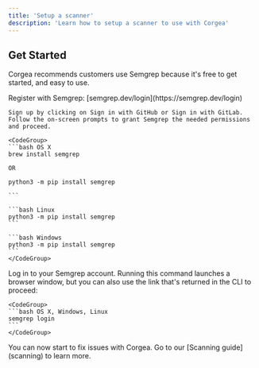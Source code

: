 ```yaml
---
title: 'Setup a scanner'
description: 'Learn how to setup a scanner to use with Corgea'
---
```


## Get Started

Corgea recommends customers use Semgrep because it's free to get started, and easy to use. 

<Steps>
  <Step title="Register with Semgrep:">
    Register with Semgrep: [semgrep.dev/login](https://semgrep.dev/login)

    Sign up by clicking on Sign in with GitHub or Sign in with GitLab. Follow the on-screen prompts to grant Semgrep the needed permissions and proceed.

  </Step>
  <Step title="Install Semgrep's CLI command">


    <CodeGroup>
    ```bash OS X
    brew install semgrep

    OR

    python3 -m pip install semgrep

    ```

    ```bash Linux
    python3 -m pip install semgrep
    ```

    ```bash Windows
    python3 -m pip install semgrep
    ```
    </CodeGroup>


  </Step>
  <Step title="Login with Semgrep locally">
    Log in to your Semgrep account. Running this command launches a browser window, but you can also use the link that's returned in the CLI to proceed:

    <CodeGroup>
    ```bash OS X, Windows, Linux
    semgrep login 
    ```
    </CodeGroup>

  </Step>
  <Step title="Fix issues with Corgea">
    You can now start to fix issues with Corgea. Go to our [Scanning guide](scanning) to learn more. 
  </Step>
</Steps>
